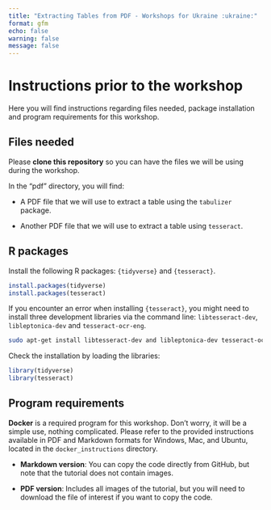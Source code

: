 ```yaml
---
title: "Extracting Tables from PDF - Workshops for Ukraine :ukraine:"
format: gfm
echo: false
warning: false
message: false
---
```


# Instructions prior to the workshop

Here you will find instructions regarding files needed, package installation and program requirements for this workshop.

## Files needed

Please **clone this repository** so you can have the files we will be using during the workshop. 

In the "pdf" directory, you will find:

- A PDF file that we will use to extract a table using the `tabulizer` package.

- Another PDF file that we will use to extract a table using `tesseract`.

## R packages

Install the following R packages: `{tidyverse}` and `{tesseract}`.

```r
install.packages(tidyverse)
install.packages(tesseract)
```

If you encounter an error when installing `{tesseract}`, you might need to install three development libraries via the command line: `libtesseract-dev`, `libleptonica-dev` and `tesseract-ocr-eng`.

```bash
sudo apt-get install libtesseract-dev and libleptonica-dev tesseract-ocr-eng
```

Check the installation by loading the libraries:

```r
library(tidyverse)
library(tesseract)
```


## Program requirements

**Docker** is a required program for this workshop. Don't worry, it will be a simple use, nothing complicated. Please refer to the provided instructions available in PDF and Markdown formats for Windows, Mac, and Ubuntu, located in the `docker_instructions` directory.

- **Markdown version**: You can copy the code directly from GitHub, but note that the tutorial does not contain images.

- **PDF version**: Includes all images of the tutorial, but you will need to download the file of interest if you want to copy the code.





